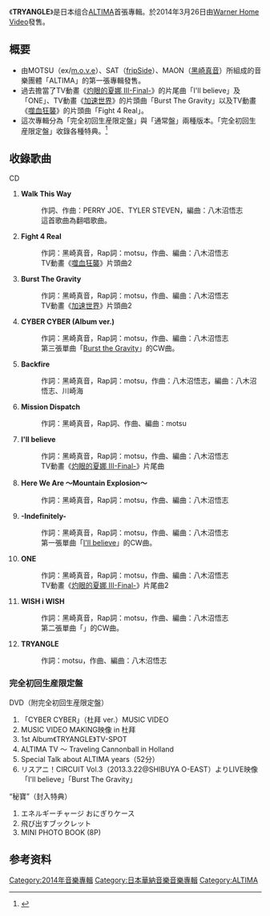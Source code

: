 {{Infobox Album | 
| Name           = TRYANGLE
| Cover          = 
| Type           = 專輯
| Artist         = [[ALTIMA|ALTIMA]]
| Released       = 2014年3月26日
| Recorded       = 2011年 - 2014年
| Genre          = [[J-POP|J-POP]]
| Length         = 
| Label          = Warner Home Video
| Producer       = 
| Chart position = 
| Last album     = -
| This album     = '''TRYANGLE'''<br/>（2014年）
| Next album     = 
| Format         = CD
}}

《'''TRYANGLE'''》是日本组合[[ALTIMA|ALTIMA]]首張專輯。於2014年3月26日由[[Warner_Home_Video|Warner Home Video]]發售。

== 概要 ==
* 由MOTSU（ex/[[m.o.v.e|m.o.v.e]]）、SAT（[[fripSide|fripSide]]）、MAON（[[黑崎真音|黑崎真音]]）所組成的音樂團體「ALTIMA」的第一張專輯發售。
* 過去擔當了TV動畫《[[灼眼的夏娜|灼眼的夏娜 III-Final-]]》的片尾曲「I'll believe」及「ONE」、TV動畫《[[加速世界|加速世界]]》的片頭曲「Burst The Gravity」以及TV動畫《[[噬血狂襲|噬血狂襲]]》的片頭曲「Fight 4 Real」。
* 這次專輯分為「完全初回生産限定盤」與「通常盤」兩種版本。「完全初回生産限定盤」收錄各種特典。<ref name="listani">{{cite web |url=http://www.lisani.jp/news/id76615 |title=存档副本 |accessdate=2014-02-24 |deadurl=yes |archiveurl=https://archive.is/20140224152318/http://www.lisani.jp/news/id76615 |archivedate=2014-02-24 }}</ref>

== 收錄歌曲 ==
;CD
# '''Walk This Way'''
#: 作詞、作曲：PERRY JOE、TYLER STEVEN，編曲：八木沼悟志
#: 這首歌曲為翻唱歌曲。
# '''Fight 4 Real'''
#: 作詞：黑崎真音，Rap詞：motsu，作曲、編曲：八木沼悟志
#: TV動畫《[[噬血狂襲|噬血狂襲]]》片頭曲2
# '''Burst The Gravity'''
#: 作詞：黑崎真音，Rap詞：motsu，作曲、編曲：八木沼悟志
#: TV動畫《[[加速世界|加速世界]]》片頭曲2
# '''CYBER CYBER (Album ver.)'''
#: 作詞：黑崎真音，Rap詞：motsu，作曲、編曲：八木沼悟志
#: 第三張單曲「[[Burst_the_Gravity|Burst the Gravity]]」的CW曲。
# '''Backfire'''
#: 作詞：黑崎真音，Rap詞：motsu，作曲：八木沼悟志，編曲：八木沼悟志、川崎海
# '''Mission Dispatch'''
#: 作詞：黑崎真音，Rap詞、作曲、編曲：motsu
# '''I'll believe'''
#: 作詞：黑崎真音，Rap詞：motsu，作曲、編曲：八木沼悟志
#: TV動畫《[[灼眼的夏娜|灼眼的夏娜 III-Final-]]》片尾曲
# '''Here We Are ～Mountain Explosion～'''
#: 作詞：黑崎真音，Rap詞：motsu，作曲、編曲：八木沼悟志
# '''-Indefinitely-'''
#: 作詞：黑崎真音，Rap詞：motsu，作曲、編曲：八木沼悟志
#: 第一張單曲「[[I'll_believe|I'll believe]]」的CW曲。
# '''ONE'''
#: 作詞：黑崎真音，Rap詞：motsu，作曲、編曲：八木沼悟志
#: TV動畫《[[灼眼的夏娜|灼眼的夏娜 III-Final-]]》片尾曲2
# '''WISH i WISH'''
#: 作詞：黑崎真音，Rap詞：motsu，作曲、編曲：八木沼悟志
#: 第二張單曲「{{link-ja|ONE (ALTIMA单曲)|ONE (ALTIMAの曲)|ONE}}」的CW曲。
# '''TRYANGLE'''
#: 作詞：motsu，作曲、編曲：八木沼悟志

=== 完全初回生産限定盤 ===
{{transH}}
;DVD（附完全初回生産限定盤）
# 「CYBER CYBER」（杜拜 ver.）MUSIC VIDEO
# MUSIC VIDEO MAKING映像 in 杜拜
# 1st Album《TRYANGLE》TV-SPOT
# ALTIMA TV ～ Traveling Cannonball in Holland
# Special Talk about ALTIMA years（52分）
# リスアニ！CIRCUIT Vol.3（2013.3.22@SHIBUYA O-EAST）よりLIVE映像「I'll believe」「Burst The Gravity」

;“秘寶”（封入特典）
# エネルギーチャージ おにぎりケース
# 飛び出すブックレット
# MINI PHOTO BOOK (8P)
{{transF}}
== 参考资料 ==
{{reflist}}

[[Category:2014年音樂專輯|Category:2014年音樂專輯]]
[[Category:日本華納音樂音樂專輯|Category:日本華納音樂音樂專輯]]
[[Category:ALTIMA|Category:ALTIMA]]